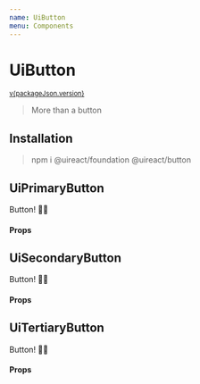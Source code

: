 ```yaml
---
name: UiButton
menu: Components
---
```




# UiButton

<sup>
  <a href="https://github.com/inavac182/ui-react/blob/main/packages/button/" target="_blank">
    v{packageJson.version}
  </a>
</sup>

> More than a button

## Installation

> npm i @uireact/foundation @uireact/button

## UiPrimaryButton

<Playground>
  <UiPrimaryButton>
    <UiSpacing margin={{ all: Sizing.three }}>Button! 💅🏾</UiSpacing>
  </UiPrimaryButton>
</Playground>

#### Props

<Props of={UiPrimaryButton} />


## UiSecondaryButton

<Playground>
  <UiSecondaryButton>
    <UiSpacing margin={{ all: Sizing.three }}>Button! 💅🏾</UiSpacing>
  </UiSecondaryButton>
</Playground>

#### Props

<Props of={UiSecondaryButton} />


## UiTertiaryButton

<Playground>
  <UiTertiaryButton>
    <UiSpacing margin={{ all: Sizing.three }}>Button! 💅🏾</UiSpacing>
  </UiTertiaryButton>
</Playground>

#### Props

<Props of={UiTertiaryButton} />

